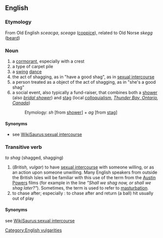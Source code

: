 ==English==

===Etymology===
From Old English ''sceacga'', ''sceaga'' ([[coppice]]), related to Old Norse ''skegg'' ([[beard]])

===Noun===
#a [[cormorant]], especially with a crest
#a type of carpet pile
#a [[swing]] [[dance]]
#the act of shagging, as in "have a good shag", as in [[sexual intercourse]]
#a person treated as a object of the act of shagging, as in "she's a good shag"
#a social event, also typically a fund-raiser, that combines both a [[shower]] (also ''[[bridal shower]]'') and [[stag]] (local [[colloquialism]], ''[http://en.wikipedia.org/wiki/Thunder_Bay%2C_Ontario Thunder Bay, Ontario], [[Canada]]'')
#:Etymology: ''sh'' [from [[shower]]] + ''ag'' [from [[stag]]]

====Synonyms====
*see [[WikiSaurus:sexual intercourse]]


===Transitive verb===
''to shag'' (shagged, shagging)
#(''British, vulgar'') to have [[sexual intercourse]] with someone willing, or as an action upon someone unwilling.  Many English speakers from outside the British Isles will be familiar with this use of the term from the [[wikipedia:Austin Powers|Austin Powers]] films (for example in the line ''"Shall we shag now, or shall we shag later?"''). Sometimes, the term is used to refer to [[masturbation]].
#to chase after; especially : to chase after and return (a ball) hit usually out of play

====Synonyms====
see [[WikiSaurus:sexual intercourse]]

[[Category:English vulgarities]]